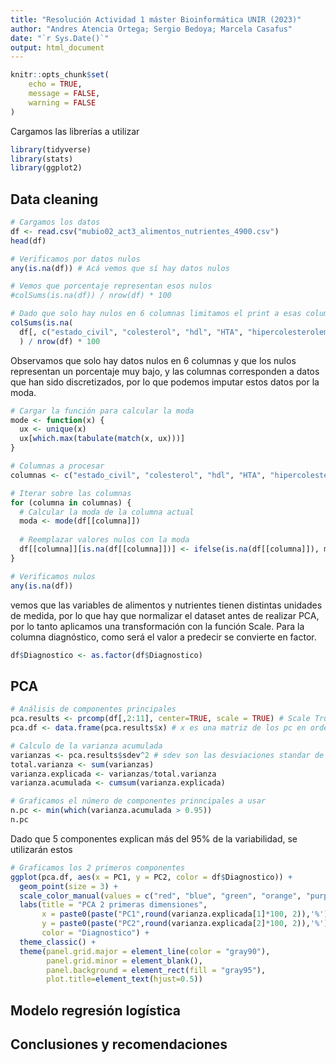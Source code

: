 ```yaml
---
title: "Resolución Actividad 1 máster Bioinformática UNIR (2023)"
author: "Andres Atencia Ortega; Sergio Bedoya; Marcela Casafus"
date: "`r Sys.Date()`"
output: html_document
---
```


```r
knitr::opts_chunk$set(
	echo = TRUE,
	message = FALSE,
	warning = FALSE
)
```

Cargamos las librerías a utilizar

```r
library(tidyverse)
library(stats)
library(ggplot2)
```

## Data cleaning

```r
# Cargamos los datos
df <- read.csv("mubio02_act3_alimentos_nutrientes_4900.csv")
head(df)
```

```r
# Verificamos por datos nulos
any(is.na(df)) # Acá vemos que sí hay datos nulos

# Vemos que porcentaje representan esos nulos
#colSums(is.na(df)) / nrow(df) * 100

# Dado que solo hay nulos en 6 columnas limitamos el print a esas columnas
colSums(is.na(
  df[, c("estado_civil", "colesterol", "hdl", "HTA", "hipercolesterolemia", "hipertrigliceridemia")])
  ) / nrow(df) * 100

```

Observamos que solo hay datos nulos en 6 columnas y que los nulos representan un porcentaje muy bajo,
y las columnas corresponden a datos que han sido discretizados, por lo que podemos imputar estos datos por la moda.

```r
# Cargar la función para calcular la moda
mode <- function(x) {
  ux <- unique(x)
  ux[which.max(tabulate(match(x, ux)))]
}

# Columnas a procesar
columnas <- c("estado_civil", "colesterol", "hdl", "HTA", "hipercolesterolemia", "hipertrigliceridemia")

# Iterar sobre las columnas
for (columna in columnas) {
  # Calcular la moda de la columna actual
  moda <- mode(df[[columna]])
  
  # Reemplazar valores nulos con la moda
  df[[columna]][is.na(df[[columna]])] <- ifelse(is.na(df[[columna]]), moda, df[[columna]])
}

# Verificamos nulos
any(is.na(df))

```


vemos que las variables de alimentos y nutrientes tienen distintas unidades de medida, por lo que hay que normalizar el dataset antes de realizar PCA, por lo tanto aplicamos una transformación con la función Scale. Para la columna diagnóstico, como será el valor a predecir se convierte en factor.

```r
df$Diagnostico <- as.factor(df$Diagnostico)
```

## PCA

```r
# Análisis de componentes principales
pca.results <- prcomp(df[,2:11], center=TRUE, scale = TRUE) # Scale True indica normalizar los datos
pca.df <- data.frame(pca.results$x) # x es una matriz de los pc en orden de importancia

# Calculo de la varianza acumulada
varianzas <- pca.results$sdev^2 # sdev son las desviaciones standar de cada pc
total.varianza <- sum(varianzas)
varianza.explicada <- varianzas/total.varianza
varianza.acumulada <- cumsum(varianza.explicada)

# Graficamos el número de componentes prinncipales a usar
n.pc <- min(which(varianza.acumulada > 0.95))
n.pc
```

Dado que 5 componentes explican más del 95% de la variabilidad, se utilizarán estos

```r
# Graficamos los 2 primeros componentes
ggplot(pca.df, aes(x = PC1, y = PC2, color = df$Diagnostico)) +
  geom_point(size = 3) +
  scale_color_manual(values = c("red", "blue", "green", "orange", "purple")) +
  labs(title = "PCA 2 primeras dimensiones",
       x = paste0(paste("PC1",round(varianza.explicada[1]*100, 2)),'%'),
       y = paste0(paste("PC2",round(varianza.explicada[2]*100, 2)),'%'),
       color = "Diagnostico") +
  theme_classic() +
  theme(panel.grid.major = element_line(color = "gray90"),
        panel.grid.minor = element_blank(),
        panel.background = element_rect(fill = "gray95"),
        plot.title=element_text(hjust=0.5))
```

## Modelo regresión logística

## Conclusiones y recomendaciones
